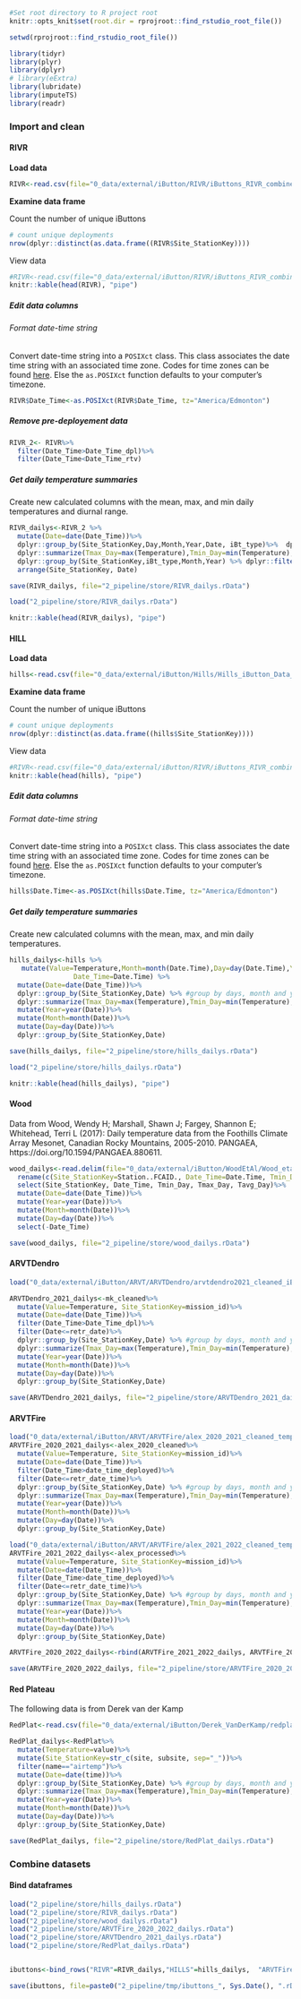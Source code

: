 ```r
#Set root directory to R project root
knitr::opts_knit$set(root.dir = rprojroot::find_rstudio_root_file())

setwd(rprojroot::find_rstudio_root_file())
``` 

```r
library(tidyr)
library(plyr)
library(dplyr)
# library(eExtra)
library(lubridate)
library(imputeTS)
library(readr)
```

### Import and clean {.unnumbered}

#### RIVR {.unnumbered}

**Load data**

```r
RIVR<-read.csv(file="0_data/external/iButton/RIVR/iButtons_RIVR_combined_April7_2022_no_extremes.csv")
```

**Examine data frame**

Count the number of unique iButtons

```r
# count unique deployments
nrow(dplyr::distinct(as.data.frame((RIVR$Site_StationKey))))
```

View data

```r
#RIVR<-read.csv(file="0_data/external/iButton/RIVR/iButtons_RIVR_combined_April7_2022_no_extremes.csv")
knitr::kable(head(RIVR), "pipe") 
```

##### Edit data columns {.unnumbered}

###### Format date-time string {.unnumbered}

Convert date-time string into a `POSIXct` class. This class associates the date time string with an associated time zone. Codes for time zones can be found [here](https://en.wikipedia.org/wiki/List_of_tz_database_time_zones). Else the `as.POSIXct` function defaults to your computer's timezone.

```r
RIVR$Date_Time<-as.POSIXct(RIVR$Date_Time, tz="America/Edmonton")
```

##### Remove pre-deployement data {.unnumbered}

```r
RIVR_2<- RIVR%>%
  filter(Date_Time>Date_Time_dpl)%>%
  filter(Date_Time<Date_Time_rtv)
```


##### Get daily temperature summaries {.unnumbered}

Create new calculated columns with the mean, max, and min daily temperatures and diurnal range. 

```r
RIVR_dailys<-RIVR_2 %>% 
  mutate(Date=date(Date_Time))%>%
  dplyr::group_by(Site_StationKey,Day,Month,Year,Date, iBt_type)%>%  dplyr::mutate(Temperature=Value) %>%
  dplyr::summarize(Tmax_Day=max(Temperature),Tmin_Day=min(Temperature),Tavg_Day=mean(Temperature))%>%
  dplyr::group_by(Site_StationKey,iBt_type,Month,Year) %>% dplyr::filter(!iBt_type=="EXTRA-TOP")%>%
  arrange(Site_StationKey, Date)

save(RIVR_dailys, file="2_pipeline/store/RIVR_dailys.rData")
```



```r
load("2_pipeline/store/RIVR_dailys.rData")

knitr::kable(head(RIVR_dailys), "pipe") 
```


#### HILL {.unnumbered}

**Load data**

```r
hills<-read.csv(file="0_data/external/iButton/Hills/Hills_iButton_Data_Combined_Corrected_for_Deployment_no_extremes_Apr_27.csv")
```

**Examine data frame**

Count the number of unique iButtons

```r
# count unique deployments
nrow(dplyr::distinct(as.data.frame((hills$Site_StationKey))))
```

View data

```r
#RIVR<-read.csv(file="0_data/external/iButton/RIVR/iButtons_RIVR_combined_April7_2022_no_extremes.csv")
knitr::kable(head(hills), "pipe") 
```

##### Edit data columns {.unnumbered}

###### Format date-time string {.unnumbered}

Convert date-time string into a `POSIXct` class. This class associates the date time string with an associated time zone. Codes for time zones can be found [here](https://en.wikipedia.org/wiki/List_of_tz_database_time_zones). Else the `as.POSIXct` function defaults to your computer's timezone.

```r
hills$Date.Time<-as.POSIXct(hills$Date.Time, tz="America/Edmonton")
```


##### Get daily temperature summaries {.unnumbered}

Create new calculated columns with the mean, max, and min daily temperatures.

```r
hills_dailys<-hills %>%
   mutate(Value=Temperature,Month=month(Date.Time),Day=day(Date.Time),Year=year(Date.Time),
                Date_Time=Date.Time) %>%
  mutate(Date=date(Date_Time))%>%
  dplyr::group_by(Site_StationKey,Date) %>% #group by days, month and year
  dplyr::summarize(Tmax_Day=max(Temperature),Tmin_Day=min(Temperature),Tavg_Day=mean(Temperature))%>%
  mutate(Year=year(Date))%>%
  mutate(Month=month(Date))%>%
  mutate(Day=day(Date))%>%
  dplyr::group_by(Site_StationKey,Date) 

save(hills_dailys, file="2_pipeline/store/hills_dailys.rData")
```

```r
load("2_pipeline/store/hills_dailys.rData")

knitr::kable(head(hills_dailys), "pipe") 
```


#### Wood {-} 

Data from Wood, Wendy H; Marshall, Shawn J; Fargey, Shannon E; Whitehead, Terri L (2017): Daily temperature data from the Foothills Climate Array Mesonet, Canadian Rocky Mountains, 2005-2010. PANGAEA, https://doi.org/10.1594/PANGAEA.880611. 

```r
wood_dailys<-read.delim(file="0_data/external/iButton/WoodEtAl/Wood_etal_2017.tab",  header=T, sep="\t", skip = 23)%>%
  rename(c(Site_StationKey=Station..FCAID., Date_Time=Date.Time, Tmin_Day=TnTnTn.day.min...C., Tmax_Day=TxTxTx.day.max...C., Tavg_Day=TTT.daily.m...C.))%>%
  select(Site_StationKey, Date_Time, Tmin_Day, Tmax_Day, Tavg_Day)%>%
  mutate(Date=date(Date_Time))%>%
  mutate(Year=year(Date))%>%
  mutate(Month=month(Date))%>%
  mutate(Day=day(Date))%>%
  select(-Date_Time)

save(wood_dailys, file="2_pipeline/store/wood_dailys.rData")
```

#### ARVTDendro {-}

```r
load("0_data/external/iButton/ARVT/ARVTDendro/arvtdendro2021_cleaned_iButton_data.RData")

ARVTDendro_2021_dailys<-mk_cleaned%>%
  mutate(Value=Temperature, Site_StationKey=mission_id)%>%
  mutate(Date=date(Date_Time))%>%
  filter(Date_Time>Date_Time_dpl)%>%
  filter(Date<=retr_date)%>%
  dplyr::group_by(Site_StationKey,Date) %>% #group by days, month and year
  dplyr::summarize(Tmax_Day=max(Temperature),Tmin_Day=min(Temperature),Tavg_Day=mean(Temperature))%>%
  mutate(Year=year(Date))%>%
  mutate(Month=month(Date))%>%
  mutate(Day=day(Date))%>%
  dplyr::group_by(Site_StationKey,Date) 

save(ARVTDendro_2021_dailys, file="2_pipeline/store/ARVTDendro_2021_dailys.rData")
```

#### ARVTFire {-}

```r
load("0_data/external/iButton/ARVT/ARVTFire/alex_2020_2021_cleaned_temp_data.RData")
ARVTFire_2020_2021_dailys<-alex_2020_cleaned%>%
  mutate(Value=Temperature, Site_StationKey=mission_id)%>%
  mutate(Date=date(Date_Time))%>%
  filter(Date_Time>date_time_deployed)%>%
  filter(Date<=retr_date_time)%>%
  dplyr::group_by(Site_StationKey,Date) %>% #group by days, month and year
  dplyr::summarize(Tmax_Day=max(Temperature),Tmin_Day=min(Temperature),Tavg_Day=mean(Temperature))%>%
  mutate(Year=year(Date))%>%
  mutate(Month=month(Date))%>%
  mutate(Day=day(Date))%>%
  dplyr::group_by(Site_StationKey,Date) 

load("0_data/external/iButton/ARVT/ARVTFire/alex_2021_2022_cleaned_temp_data.RData")
ARVTFire_2021_2022_dailys<-alex_processed%>%
  mutate(Value=Temperature, Site_StationKey=mission_id)%>%
  mutate(Date=date(Date_Time))%>%
  filter(Date_Time>date_time_deployed)%>%
  filter(Date<=retr_date_time)%>%
  dplyr::group_by(Site_StationKey,Date) %>% #group by days, month and year
  dplyr::summarize(Tmax_Day=max(Temperature),Tmin_Day=min(Temperature),Tavg_Day=mean(Temperature))%>%
  mutate(Year=year(Date))%>%
  mutate(Month=month(Date))%>%
  mutate(Day=day(Date))%>%
  dplyr::group_by(Site_StationKey,Date) 

ARVTFire_2020_2022_dailys<-rbind(ARVTFire_2021_2022_dailys, ARVTFire_2020_2021_dailys)

save(ARVTFire_2020_2022_dailys, file="2_pipeline/store/ARVTFire_2020_2022_dailys.rData")
```


#### Red Plateau {-}

The following data is from Derek van der Kamp

```r
RedPlat<-read.csv(file="0_data/external/iButton/Derek_VanDerKamp/redplateau.met.csv")

RedPlat_dailys<-RedPlat%>%
  mutate(Temperature=value)%>%
  mutate(Site_StationKey=str_c(site, subsite, sep="_"))%>%
  filter(name=="airtemp")%>%
  mutate(Date=date(time))%>%
  dplyr::group_by(Site_StationKey,Date) %>% #group by days, month and year
  dplyr::summarize(Tmax_Day=max(Temperature),Tmin_Day=min(Temperature),Tavg_Day=mean(Temperature))%>%
  mutate(Year=year(Date))%>%
  mutate(Month=month(Date))%>%
  mutate(Day=day(Date))%>%
  dplyr::group_by(Site_StationKey,Date)

save(RedPlat_dailys, file="2_pipeline/store/RedPlat_dailys.rData")
```


### Combine datasets {.unnumbered}

#### **Bind dataframes**

```r

load("2_pipeline/store/hills_dailys.rData")
load("2_pipeline/store/RIVR_dailys.rData")
load("2_pipeline/store/wood_dailys.rData")
load("2_pipeline/store/ARVTFire_2020_2022_dailys.rData")
load("2_pipeline/store/ARVTDendro_2021_dailys.rData")
load("2_pipeline/store/RedPlat_dailys.rData")


ibuttons<-bind_rows("RIVR"=RIVR_dailys,"HILLS"=hills_dailys,  "ARVTFire"=ARVTFire_2020_2022_dailys, "ARVTDendro"=ARVTDendro_2021_dailys, "wood"=wood_dailys, "RedPlat"=RedPlat_dailys, .id="Project")

save(ibuttons, file=paste0("2_pipeline/tmp/ibuttons_", Sys.Date(), ".rData"))
```
